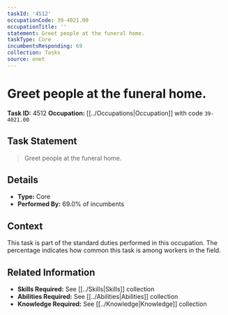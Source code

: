 ```yaml
---
taskId: '4512'
occupationCode: 39-4021.00
occupationTitle: ''
statement: Greet people at the funeral home.
taskType: Core
incumbentsResponding: 69
collection: Tasks
source: onet
---
```

# Greet people at the funeral home.

**Task ID:** 4512
**Occupation:** [[../Occupations|Occupation]] with code `39-4021.00`

## Task Statement

> Greet people at the funeral home.

## Details

- **Type:** Core
- **Performed By:** 69.0% of incumbents

## Context

This task is part of the standard duties performed in this occupation. The percentage indicates how common this task is among workers in the field.

## Related Information

- **Skills Required:** See [[../Skills|Skills]] collection
- **Abilities Required:** See [[../Abilities|Abilities]] collection
- **Knowledge Required:** See [[../Knowledge|Knowledge]] collection
